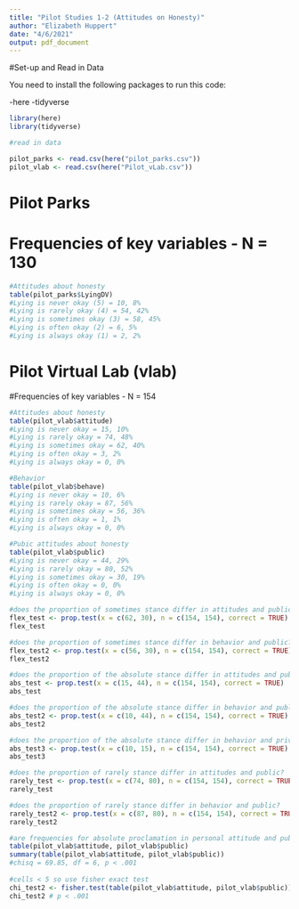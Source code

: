 ```yaml
---
title: "Pilot Studies 1-2 (Attitudes on Honesty)"
author: "Elizabeth Huppert"
date: "4/6/2021"
output: pdf_document
---
```


#Set-up and Read in Data

You need to install the following packages to run this code:

-here
-tidyverse


```r
library(here)
library(tidyverse)

#read in data

pilot_parks <- read.csv(here("pilot_parks.csv"))
pilot_vlab <- read.csv(here("Pilot_vLab.csv"))

```

# Pilot Parks 

# Frequencies of key variables - N = 130

```r
#Attitudes about honesty
table(pilot_parks$LyingDV)
#Lying is never okay (5) = 10, 8%
#Lying is rarely okay (4) = 54, 42%
#Lying is sometimes okay (3) = 58, 45%
#Lying is often okay (2) = 6, 5%
#Lying is always okay (1) = 2, 2%
```


# Pilot Virtual Lab (vlab)

#Frequencies of key variables - N = 154

```r
#Attitudes about honesty
table(pilot_vlab$attitude)
#Lying is never okay = 15, 10%
#Lying is rarely okay = 74, 48%
#Lying is sometimes okay = 62, 40%
#Lying is often okay = 3, 2%
#Lying is always okay = 0, 0%

#Behavior
table(pilot_vlab$behave)
#Lying is never okay = 10, 6%
#Lying is rarely okay = 87, 56%
#Lying is sometimes okay = 56, 36%
#Lying is often okay = 1, 1%
#Lying is always okay = 0, 0%

#Pubic attitudes about honesty
table(pilot_vlab$public)
#Lying is never okay = 44, 29%
#Lying is rarely okay = 80, 52%
#Lying is sometimes okay = 30, 19%
#Lying is often okay = 0, 0%
#Lying is always okay = 0, 0%

#does the proportion of sometimes stance differ in attitudes and public?
flex_test <- prop.test(x = c(62, 30), n = c(154, 154), correct = TRUE)
flex_test

#does the proportion of sometimes stance differ in behavior and public?
flex_test2 <- prop.test(x = c(56, 30), n = c(154, 154), correct = TRUE)
flex_test2

#does the proportion of the absolute stance differ in attitudes and public?
abs_test <- prop.test(x = c(15, 44), n = c(154, 154), correct = TRUE)
abs_test

#does the proportion of the absolute stance differ in behavior and public?
abs_test2 <- prop.test(x = c(10, 44), n = c(154, 154), correct = TRUE)
abs_test2

#does the proportion of the absolute stance differ in behavior and private?
abs_test3 <- prop.test(x = c(10, 15), n = c(154, 154), correct = TRUE)
abs_test3

#does the proportion of rarely stance differ in attitudes and public?
rarely_test <- prop.test(x = c(74, 80), n = c(154, 154), correct = TRUE)
rarely_test

#does the proportion of rarely stance differ in behavior and public?
rarely_test2 <- prop.test(x = c(87, 80), n = c(154, 154), correct = TRUE)
rarely_test2

#are frequencies for absolute proclamation in personal attitude and public stance significantly diferent?
table(pilot_vlab$attitude, pilot_vlab$public)
summary(table(pilot_vlab$attitude, pilot_vlab$public))
#chisq = 69.85, df = 6, p < .001
 
#cells < 5 so use fisher exact test
chi_test2 <- fisher.test(table(pilot_vlab$attitude, pilot_vlab$public))
chi_test2 # p < .001


```


